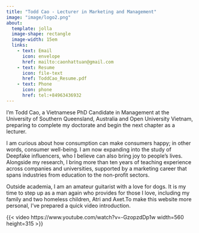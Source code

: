 ---
title: "Todd Cao - Lecturer in Marketing and Management"
image: "image/logo2.png"
about:
  template: jolla
  image-shape: rectangle
  image-width: 15em
  links: 
    - text: Email
      icon: envelope
      href: mailto:caonhattuan@gmail.com
    - text: Resume
      icon: file-text
      href: ToddCao_Resume.pdf
    - text: Phone
      icon: phone
      href: tel:+84963436932
---

I’m Todd Cao, a Vietnamese PhD Candidate in Management at the University of Southern Queensland, Australia and Open University Vietnam, preparing to complete my doctorate and begin the next chapter as a lecturer.

I am curious about how consumption can make consumers happy; in other words, consumer well-being. I am now expanding into the study of Deepfake influencers, who I believe can also bring joy to people's lives. Alongside my research, I bring more than ten years of teaching experience across companies and universities, supported by a marketing career that spans industries from education to the non-profit sectors.

Outside academia, I am an amateur guitarist with a love for dogs. It is  my time to step up as a man again who provides for those I love, including my family and two homeless children, Atri and Axet.To make this website more personal, I’ve prepared a quick video introduction.

{{< video https://www.youtube.com/watch?v=-GzopzdDp1w width=560 height=315 >}}